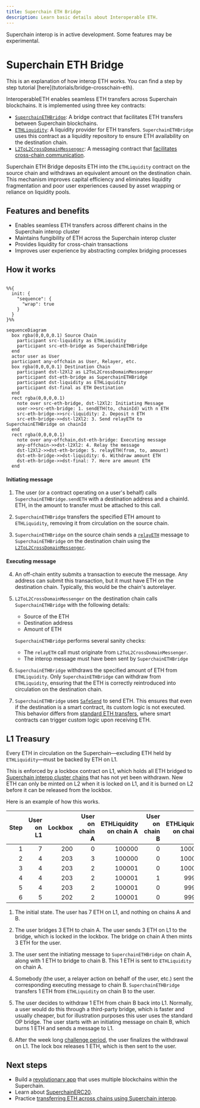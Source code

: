 ```yaml
---
title: Superchain ETH Bridge
description: Learn basic details about Interoperable ETH.
---
```




<Info>Superchain interop is in active development. Some features may be experimental.</Info>

# Superchain ETH Bridge

<Info>
  This is an explanation of how interop ETH works.
  You can find a step by step tutorial [here](tutorials/bridge-crosschain-eth).
</Info>


InteroperableETH enables seamless ETH transfers across Superchain blockchains. It is implemented using three key contracts:

*   [`SuperchainETHBridge`](https://github.com/ethereum-optimism/optimism/blob/develop/packages/contracts-bedrock/src/L2/SuperchainETHBridge.sol): A bridge contract that facilitates ETH transfers between Superchain blockchains.
*   [`ETHLiquidity`](https://github.com/ethereum-optimism/optimism/blob/develop/packages/contracts-bedrock/src/L2/ETHLiquidity.sol): A liquidity provider for ETH transfers. 
`SuperchainETHBridge` uses this contract as a liquidity repository to ensure ETH availability on the destination chain.
*   [`L2ToL2CrossDomainMessenger`](https://github.com/ethereum-optimism/optimism/blob/develop/packages/contracts-bedrock/src/L2/L2ToL2CrossDomainMessenger.sol): A messaging contract that [facilitates cross-chain communication](/interop/message-passing).

Superchain ETH Bridge deposits ETH into the `ETHLiquidity` contract on the source chain and withdraws an equivalent amount on the destination chain. 
This mechanism improves capital efficiency and eliminates liquidity fragmentation and poor user experiences caused by asset wrapping or reliance on liquidity pools.

## Features and benefits

*   Enables seamless ETH transfers across different chains in the Superchain interop cluster 
*   Maintains fungibility of ETH across the Superchain interop cluster 
*   Provides liquidity for cross-chain transactions
*   Improves user experience by abstracting complex bridging processes

## How it works

```mermaid

%%{
  init: {
    "sequence": {
      "wrap": true
    }
  }
}%%

sequenceDiagram
  box rgba(0,0,0,0.1) Source Chain
    participant src-liquidity as ETHLiquidity
    participant src-eth-bridge as SuperchainETHBridge
  end
  actor user as User
  participant any-offchain as User, Relayer, etc.  
  box rgba(0,0,0,0.1) Destination Chain
    participant dst-l2Xl2 as L2ToL2CrossDomainMessenger
    participant dst-eth-bridge as SuperchainETHBridge
    participant dst-liquidity as ETHLiquidity       
    participant dst-final as ETH Destination
  end
  rect rgba(0,0,0,0.1)
    note over src-eth-bridge, dst-l2Xl2: Initiating Message
    user->>src-eth-bridge: 1. sendETH(to, chainId) with n ETH
    src-eth-bridge->>src-liquidity: 2. Deposit n ETH
    src-eth-bridge->>dst-l2Xl2: 3. Send relayETH to SuperchainETHBridge on chainId
  end
  rect rgba(0,0,0,0.1)
    note over any-offchain,dst-eth-bridge: Executing message
    any-offchain->>dst-l2Xl2: 4. Relay the message
    dst-l2Xl2->>dst-eth-bridge: 5. relayETH(from, to, amount)
    dst-eth-bridge->>dst-liquidity: 6. Withdraw amount ETH
    dst-eth-bridge->>dst-final: 7. Here are amount ETH
  end
```

#### Initiating message

1.  The user (or a contract operating on a user's behalf) calls `SuperchainETHBridge.sendETH` with a destination address and a chainId.
    ETH, in the amount to transfer must be attached to this call.

2.  `SuperchainETHBridge` transfers the specified ETH amount to `ETHLiquidity`, removing it from circulation on the source chain.

3.  `SuperchainETHBridge` on the source chain sends a [`relayETH`](https://github.com/ethereum-optimism/optimism/blob/develop/packages/contracts-bedrock/src/L2/SuperchainETHBridge.sol) message to `SuperchainETHBridge` on the destination chain using the [`L2ToL2CrossDomainMessenger`](/interop/message-passing).

#### Executing message

4.  An off-chain entity submits a transaction to execute the message.
    Any address can submit this transaction, but it must have ETH on the destination chain.
    Typically, this would be the chain's autorelayer.

5.  `L2ToL2CrossDomainMessenger` on the destination chain calls `SuperchainETHBridge` with the following details:

    *   Source of the ETH
    *   Destination address
    *   Amount of ETH

    `SuperchainETHBridge` performs several sanity checks:

    *   The `relayETH` call must originate from `L2ToL2CrossDomainMessenger`.
    *   The interop message must have been sent by `SuperchainETHBridge`

6.  `SuperchainETHBridge` withdraws the specified amount of ETH from `ETHLiquidity`.
    Only `SuperchainETHBridge` can withdraw from `ETHLiquidity`, ensuring that the ETH is correctly reintroduced into circulation on the destination chain.

7.  `SuperchainETHBridge` uses [`SafeSend`](https://github.com/ethereum-optimism/optimism/blob/develop/packages/contracts-bedrock/src/universal/SafeSend.sol) to send ETH.
    This ensures that even if the destination is a smart contract, its custom logic is not executed.
This behavior differs from [standard ETH transfers](https://docs.base.org/learn/address-and-payable/address-and-payable#receiving-ether-with-payable-addresses), where smart contracts can trigger custom logic upon receiving ETH.

## L1 Treasury

Every ETH in circulation on the Superchain—excluding ETH held by `ETHLiquidity`—must be backed by ETH on L1.

This is enforced by a lockbox contract on L1, which holds all ETH bridged to [Superchain interop cluster chains](/interop/explainer#superchain-interop-cluster) that has not yet been withdrawn.
New ETH can only be minted on L2 when it is locked on L1, and it is burned on L2 before it can be released from the lockbox.

Here is an example of how this works.

| Step | User on L1 | Lockbox | User on chain A | ETHLiquidity on chain A | User on chain B | ETHLiquidity on chain B |
| ---: | ---------: | ------: | --------------: | ----------------------: | --------------: | ----------------------: |
|    1 |          7 |     200 |               0 |                  100000 |               0 |                  100000 |
|    2 |          4 |     203 |               3 |                  100000 |               0 |                  100000 |
|    3 |          4 |     203 |               2 |                  100001 |               0 |                  100000 |
|    4 |          4 |     203 |               2 |                  100001 |               1 |                   99999 |
|    5 |          4 |     203 |               2 |                  100001 |               0 |                   99999 |
|    6 |          5 |     202 |               2 |                  100001 |               0 |                   99999 |

1.  The initial state. The user has 7 ETH on L1, and nothing on chains A and B.

2.  The user bridges 3 ETH to chain A.
    The user sends 3 ETH on L1 to the bridge, which is locked in the lockbox.
    The bridge on chain A then mints 3 ETH for the user.

3.  The user sent the initiating message to `SuperchainETHBridge` on chain A, along with 1 ETH to bridge to chain B.
    This 1 ETH is sent to `ETHLiquidity` on chain A.

4.  Somebody (the user, a relayer action on behalf of the user, etc.) sent the corresponding executing message to chain B.
    `SuperchainETHBridge` transfers 1 ETH from `ETHLiquidity` on chain B to the user.

5.  The user decides to withdraw 1 ETH from chain B back into L1.
    Normally, a user would do this through a third-party bridge, which is faster and usually cheaper, but for illustration purposes this user uses the standard OP bridge.
    The user starts with an initiating message on chain B, which burns 1 ETH and sends a message to L1.

6.  After the week long [challenge period](/connect/resources/glossary#challenge-period), the user finalizes the withdrawal on L1.
    The lock box releases 1 ETH, which is then sent to the user.

## Next steps

*   Build a [revolutionary app](/app-developers/get-started) that uses multiple blockchains within the Superchain.
*   Learn about [SuperchainERC20](/interop/superchain-erc20).
*   Practice [transferring ETH across chains using Superchain interop](/interop/tutorials/bridge-crosschain-eth).
